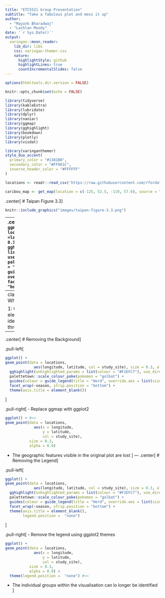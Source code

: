 ```yaml
---
title: "ETC5521 Group Presentation"
subtitle: "Take a fabulous plot and mess it up"  
author: 
  - "Mayunk Bharadwaj"
  - "Lachlan Moody"
date: '`r Sys.Date()`'
output:
  xaringan::moon_reader:
    lib_dir: libs
    css: xaringan-themer.css
    nature:
      highlightStyle: github
      highlightLines: true
      countIncrementalSlides: false
---
```


```r
options(htmltools.dir.version = FALSE)

knitr::opts_chunk$set(echo = FALSE)

library(tidyverse)
library(kableExtra)
library(lubridate)
library(dplyr)
library(naniar)
library(ggmap)
library(gghighlight)
library(bookdown)
library(plotly)
library(visdat)
```

```r
library(xaringanthemer)
style_duo_accent(
  primary_color = "#1381B0",
  secondary_color = "#FF961C",
  inverse_header_color = "#FFFFFF"
)
```

```r
locations <- readr::read_csv('https://raw.githubusercontent.com/rfordatascience/tidytuesday/master/data/2020/2020-06-23/locations.csv')

caribou_map <- get_map(location = c(-125, 52.5, -119, 57.6), source = "osm") 
```
.center[
# Taipan Figure 3.3
]
```r
knitr::include_graphics("images/taipan-figure-3.3.png")
```
---
.center[
# Examing the Code
]
```r
ggmap(caribou_map) +
  geom_point(data = locations, 
             aes(x = longitude, 
                 y =latitude, 
                 col = study_site), 
             size = 0.3, 
             alpha = 0.9) +
  gghighlight(unhighlighted_params = list(colour = "#F2EFC7"), 
              use_direct_label = FALSE) +
  palettetown::scale_colour_poke(pokemon = "golbat") +
  guides(colour = guide_legend(title = "Herd", 
                               override.aes = list(size = 4))) +
  facet_wrap(~season, 
             strip.position = "bottom") +
  theme_void() 
```


---
class: inverse, center, middle
.center[
# What Makes it Work?
]

1: Captures the spatial and geographic elements of the data  
2: Groups are easily identifiable  
3: Avoids overplotting through faceting   

---
.center[
# Removing the Background
]

.pull-left[
```r
ggplot() +
geom_point(data = locations, 
             aes(longitude, latitude, col = study_site), size = 0.3, alpha = 0.9) +
  gghighlight(unhighlighted_params = list(colour = "#F2EFC7"), use_direct_label = FALSE) +
  palettetown::scale_colour_poke(pokemon = "golbat") +
  guides(colour = guide_legend(title = "Herd", override.aes = list(size = 4))) +
  facet_wrap(~season, strip.position = "bottom") +
  theme(axis.title = element_blank())
```
]

.pull-right[
- Replace ggmap with ggplot2
```r
ggplot() + #<<
geom_point(data = locations, 
             aes(x = longitude, 
                 y = latitude, 
                 col = study_site), 
           size = 0.3, 
           alpha = 0.9)
```


- The geographic features visible in the original plot are lost
]
---
.center[
# Removing the Legend
]

.pull-left[
```r
ggplot() +
geom_point(data = locations, 
             aes(longitude, latitude, col = study_site), size = 0.3, alpha = 0.9) +
  gghighlight(unhighlighted_params = list(colour = "#F2EFC7"), use_direct_label = FALSE) +
  palettetown::scale_colour_poke(pokemon = "golbat") +
  guides(colour = guide_legend(title = "Herd", override.aes = list(size = 4))) +
  facet_wrap(~season, strip.position = "bottom") +
  theme(axis.title = element_blank(),
        legend.position =  "none")
```
]

.pull-right[
- Remove the legend using ggplot2 themes  
```r
ggplot() + 
geom_point(data = locations, 
             aes(x = longitude, 
                 y = latitude, 
                 col = study_site), 
           size = 0.3, 
           alpha = 0.9) +
  theme(legend.position =  "none") #<<
```


- The individual groups within the visualisation can lo longer be identified 
]

